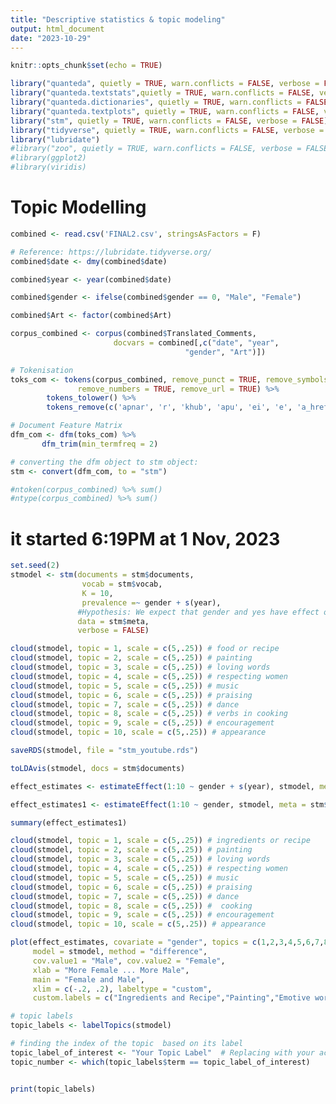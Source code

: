 ```yaml
---
title: "Descriptive statistics & topic modeling"
output: html_document
date: "2023-10-29"
---
```


```r
knitr::opts_chunk$set(echo = TRUE)
```


```r
library("quanteda", quietly = TRUE, warn.conflicts = FALSE, verbose = FALSE)
library("quanteda.textstats",quietly = TRUE, warn.conflicts = FALSE, verbose = FALSE)
library("quanteda.dictionaries", quietly = TRUE, warn.conflicts = FALSE, verbose = FALSE)
library("quanteda.textplots", quietly = TRUE, warn.conflicts = FALSE, verbose = FALSE)
library("stm", quietly = TRUE, warn.conflicts = FALSE, verbose = FALSE)
library("tidyverse", quietly = TRUE, warn.conflicts = FALSE, verbose = FALSE)
library("lubridate")
#library("zoo", quietly = TRUE, warn.conflicts = FALSE, verbose = FALSE)
#library(ggplot2)
#library(viridis)
```



# Topic Modelling

```r
combined <- read.csv('FINAL2.csv', stringsAsFactors = F)
```

```r
# Reference: https://lubridate.tidyverse.org/
combined$date <- dmy(combined$date) 
```

```r
combined$year <- year(combined$date)
```

```r
combined$gender <- ifelse(combined$gender == 0, "Male", "Female")
```

```r
combined$Art <- factor(combined$Art)
```



```r
corpus_combined <- corpus(combined$Translated_Comments,
                       docvars = combined[,c("date", "year",
                                       "gender", "Art")])
```

```r
# Tokenisation 
toks_com <- tokens(corpus_combined, remove_punct = TRUE, remove_symbols = TRUE, 
               remove_numbers = TRUE, remove_url = TRUE) %>%
        tokens_tolower() %>%
        tokens_remove(c('apnar', 'r', 'khub', 'apu', 'ei', 'e', 'a_href', 'ahm', 'na', 'ki', 'er', 'i', 'na', 's', 'href', 'amr', 'muza', 'xefer', 'm', 'a', 'deepanita', 'ai', 'm', 'chai', 'ridy', 'amr', 'bihu', 'ridi', 'farjana', 'danc', 'latif', 'curri', 've', 'hoy', 'ur', 'ar', 'pls', 'plz', 'onk', 'liza', 'bt', '#name', 'nusrat', 'umm', 'safa', 'manna', 'appl', 'valo','amar', 'onek' )) 
```

```r
# Document Feature Matrix
dfm_com <- dfm(toks_com) %>% 
       dfm_trim(min_termfreq = 2)
```


```r
# converting the dfm object to stm object:
stm <- convert(dfm_com, to = "stm")
```

```r
#ntoken(corpus_combined) %>% sum()
#ntype(corpus_combined) %>% sum()
```


# it started 6:19PM at 1 Nov, 2023

```r
set.seed(2)
stmodel <- stm(documents = stm$documents, 
                vocab = stm$vocab,
                K = 10, 
                prevalence =~ gender + s(year),
               #Hypothesis: We expect that gender and yes have effect on discussion of certain topics.
               data = stm$meta, 
               verbose = FALSE)
```



```r
cloud(stmodel, topic = 1, scale = c(5,.25)) # food or recipe
cloud(stmodel, topic = 2, scale = c(5,.25)) # painting
cloud(stmodel, topic = 3, scale = c(5,.25)) # loving words
cloud(stmodel, topic = 4, scale = c(5,.25)) # respecting women
cloud(stmodel, topic = 5, scale = c(5,.25)) # music
cloud(stmodel, topic = 6, scale = c(5,.25)) # praising
cloud(stmodel, topic = 7, scale = c(5,.25)) # dance
cloud(stmodel, topic = 8, scale = c(5,.25)) # verbs in cooking
cloud(stmodel, topic = 9, scale = c(5,.25)) # encouragement
cloud(stmodel, topic = 10, scale = c(5,.25)) # appearance
```

```r
saveRDS(stmodel, file = "stm_youtube.rds")
```


```r
toLDAvis(stmodel, docs = stm$documents)
```


```r
effect_estimates <- estimateEffect(1:10 ~ gender + s(year), stmodel, meta = stm$meta)
```

```r
effect_estimates1 <- estimateEffect(1:10 ~ gender, stmodel, meta = stm$meta)
```


```r
summary(effect_estimates1)
```



```r
cloud(stmodel, topic = 1, scale = c(5,.25)) # ingredients or recipe
cloud(stmodel, topic = 2, scale = c(5,.25)) # painting
cloud(stmodel, topic = 3, scale = c(5,.25)) # loving words
cloud(stmodel, topic = 4, scale = c(5,.25)) # respecting women
cloud(stmodel, topic = 5, scale = c(5,.25)) # music
cloud(stmodel, topic = 6, scale = c(5,.25)) # praising
cloud(stmodel, topic = 7, scale = c(5,.25)) # dance
cloud(stmodel, topic = 8, scale = c(5,.25)) #  cooking
cloud(stmodel, topic = 9, scale = c(5,.25)) # encouragement
cloud(stmodel, topic = 10, scale = c(5,.25)) # appearance
```




```r
plot(effect_estimates, covariate = "gender", topics = c(1,2,3,4,5,6,7,8,9,10),
     model = stmodel, method = "difference",
     cov.value1 = "Male", cov.value2 = "Female",
     xlab = "More Female ... More Male", 
     main = "Female and Male",
     xlim = c(-.2, .2), labeltype = "custom", 
     custom.labels = c("Ingredients and Recipe","Painting","Emotive words","Respecting Women","Music","Video watching","Dancing","Cooking","Motivating singers","Appreciating Appearance"))
```

```r
# topic labels
topic_labels <- labelTopics(stmodel)

# finding the index of the topic  based on its label
topic_label_of_interest <- "Your Topic Label"  # Replacing with your actual topic label
topic_number <- which(topic_labels$term == topic_label_of_interest)


print(topic_labels)

```



